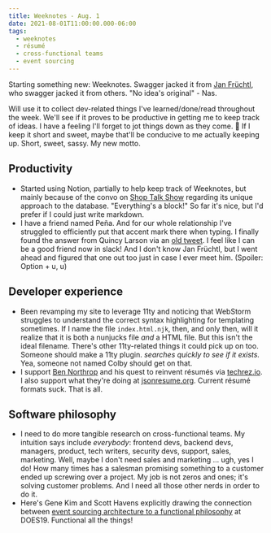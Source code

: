 ```yaml
---
title: Weeknotes - Aug. 1
date: 2021-08-01T11:00:00.000-06:00
tags:
  - weeknotes
  - résumé
  - cross-functional teams
  - event sourcing
---
```


Starting something new: Weeknotes. Swagger jacked it from [Jan Früchtl](https://fruechtl.me/writing/weeknotes-1), who swagger jacked it from others. "No idea's original" - Nas.

Will use it to collect dev-related things I've learned/done/read throughout the week. We'll see if it proves to be productive in getting me to keep track of ideas. I have a feeling I'll forget to jot things down as they come. 🤷 If I keep it short and sweet, maybe that'll be conducive to me actually keeping up. Short, sweet, sassy. My new motto.

## Productivity

- Started using Notion, partially to help keep track of Weeknotes, but mainly because of the convo on [Shop Talk Show](https://shoptalkshow.com/472/#t=21:34) regarding its unique approach to the database. "Everything's a block!" So far it's nice, but I'd prefer if I could just write markdown.
- I have a friend named Peña. And for our whole relationship I've struggled to efficiently put that accent mark there when typing. I finally found the answer from Quincy Larson via an [old tweet](https://twitter.com/ossia/status/1325888422364516359). I feel like I can be a good friend now in slack! And I don't know Jan Früchtl, but I went ahead and figured that one out too just in case I ever meet him. (Spoiler: Option + u, u)

## Developer experience

- Been revamping my site to leverage 11ty and noticing that WebStorm struggles to understand the correct syntax highlighting for templating sometimes. If I name the file `index.html.njk`, then, and only then, will it realize that it is both a nunjucks file _and_ a HTML file. But this isn't the ideal filename. There's other 11ty-related things it could pick up on too. Someone should make a 11ty plugin. _searches quickly to see if it exists._ Yea, someone not named Colby should get on that.
- I support [Ben Northrop](http://www.bennorthrop.com/Essays/2021/techrez-a-better-resume-for-tech.php) and his quest to reinvent résumés via [techrez.io](https://techrez.io). I also support what they're doing at [jsonresume.org](https://jsonresume.org). Current résumé formats suck. That is all.

## Software philosophy

- I need to do more tangible research on cross-functional teams. My intuition says include _everybody_: frontend devs, backend devs, managers, product, tech writers, security devs, support, sales, marketing. Well, maybe I don't need sales and marketing ... ugh, yes I do! How many times has a salesman promising something to a customer ended up screwing over a project. My job is not zeros and ones; it's solving customer problems. And I need all those other nerds in order to do it.
- Here's Gene Kim and Scott Havens explicitly drawing the connection between [event sourcing architecture to a functional philosophy][does19] at DOES19. Functional all the things!

[does19]: https://youtu.be/FskIb9SariI
